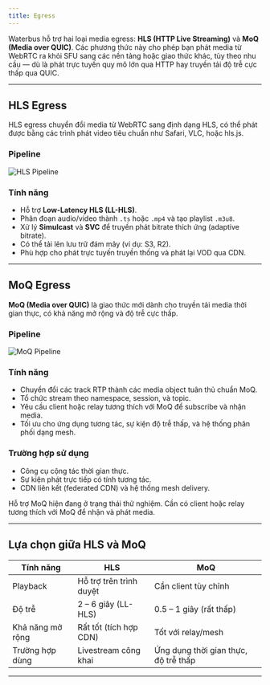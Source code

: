```yaml
---
title: Egress
---
```


Waterbus hỗ trợ hai loại media egress: **HLS (HTTP Live Streaming)** và **MoQ (Media over QUIC)**. Các phương thức này cho phép bạn phát media từ WebRTC ra khỏi SFU sang các nền tảng hoặc giao thức khác, tùy theo nhu cầu — dù là phát trực tuyến quy mô lớn qua HTTP hay truyền tải độ trễ cực thấp qua QUIC.

---

## HLS Egress

HLS egress chuyển đổi media từ WebRTC sang định dạng HLS, có thể phát được bằng các trình phát video tiêu chuẩn như Safari, VLC, hoặc hls.js.

### Pipeline

<img src="/images/hls-pipeline.svg" alt="HLS Pipeline" />

### Tính năng

- Hỗ trợ **Low-Latency HLS (LL-HLS)**.
- Phân đoạn audio/video thành `.ts` hoặc `.mp4` và tạo playlist `.m3u8`.
- Xử lý **Simulcast** và **SVC** để truyền phát bitrate thích ứng (adaptive bitrate).
- Có thể tải lên lưu trữ đám mây (ví dụ: S3, R2).
- Phù hợp cho phát trực tuyến truyền thống và phát lại VOD qua CDN.

---

## MoQ Egress

**MoQ (Media over QUIC)** là giao thức mới dành cho truyền tải media thời gian thực, có khả năng mở rộng và độ trễ cực thấp.

### Pipeline

<img src="/images/moq-pipeline.svg" alt="MoQ Pipeline" />

### Tính năng

- Chuyển đổi các track RTP thành các media object tuân thủ chuẩn MoQ.
- Tổ chức stream theo namespace, session, và topic.
- Yêu cầu client hoặc relay tương thích với MoQ để subscribe và nhận media.
- Tối ưu cho ứng dụng tương tác, sự kiện độ trễ thấp, và hệ thống phân phối dạng mesh.

### Trường hợp sử dụng

- Công cụ cộng tác thời gian thực.
- Sự kiện phát trực tiếp có tính tương tác.
- CDN liên kết (federated CDN) và hệ thống mesh delivery.

<Callout>
  Hỗ trợ MoQ hiện đang ở trạng thái thử nghiệm. Cần có client hoặc relay tương thích với MoQ để nhận và phát media.
</Callout>

---

## Lựa chọn giữa HLS và MoQ

| Tính năng   | HLS                   | MoQ                          |
|------------|------------------------|------------------------------|
| Playback    | Hỗ trợ trên trình duyệt | Cần client tùy chỉnh         |
| Độ trễ      | 2 – 6 giây (LL-HLS)     | 0.5 – 1 giây (rất thấp)       |
| Khả năng mở rộng | Rất tốt (tích hợp CDN) | Tốt với relay/mesh            |
| Trường hợp dùng | Livestream công khai     | Ứng dụng thời gian thực, độ trễ thấp |

---
